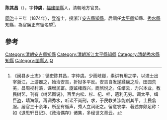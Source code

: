 '''陈其昌'''（{{bd|？||1908年}}），字'''仲虞'''，[[福建|福建]][[閩縣|閩縣]]人，清朝地方官员。

[[同治|同治]]十三年（1874年），登進士，授浙江[[安吉縣|安吉縣]][[知縣|知縣]]，后調任[[太平縣|太平縣]]知縣、[[秀水縣|秀水縣]]知縣，為官廉正有循名望<ref>《闽县乡土志》：循吏陈其昌，字仲虞。少而岐嶷，素讲有用之学，以进士出宰浙江，上游器之，始治安吉，折狱多平反。安吉自发逆蹂躏之后，田园荒芜，昌周视村落，课增民富。旋监榷西兴，商旅悦之。任缙云，力兴本业，教民树艺，刊有《树艺图说》，百里内松、杉、杞、梓，遗利无穷。调太平，缉巨盗，靖海氛，再调秀水，听讼不尚刑，求，于民教关涉能剂其平，士民翕服。居官三十余年，所至有循声，秀人立祠祀之。留意农学、著述亦颇足称：如《退思轩日记》、《政治偶存》诸集，多经世文章云。</ref>。

==參考==
{{reflist}}

{{清朝官员小作品}}
{{同治十三年甲戌科殿試金榜}}
{{DEFAULTSORT:Chen}}
[[Category:清朝安吉縣知縣|Category:清朝安吉縣知縣]]
[[Category:清朝浙江太平縣知縣|Category:清朝浙江太平縣知縣]]
[[Category:清朝秀水縣知縣|Category:清朝秀水縣知縣]]
[[Category:閩縣人|Category:閩縣人]]
[[Category:陈姓|Q]]